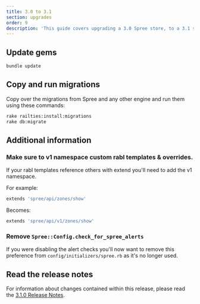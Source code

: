 ```yaml
---
title: 3.0 to 3.1
section: upgrades
order: 9
description: 'This guide covers upgrading a 3.0 Spree store, to a 3.1 store'
---
```


## Update gems

```bash
bundle update
```

## Copy and run migrations

Copy over the migrations from Spree and any other engine and run them using these commands:

```bash
rake railties:install:migrations
rake db:migrate
```

## Additional information

### Make sure to v1 namespace custom rabl templates & overrides.

If your rabl templates reference others with extend you'll need to add the v1 namespace.

For example:

```ruby
extends 'spree/api/zones/show'
```

Becomes:

```ruby
extends 'spree/api/v1/zones/show'
```

### Remove `Spree::Config.check_for_spree_alerts`

If you were disabling the alert checks you'll now want to remove this preference from `config/initializers/spree.rb` as it's no longer used.

## Read the release notes

For information about changes contained within this release, please read the [3.1.0 Release Notes](https://github.com/spree/spree/releases/tag/v3.1.0).
